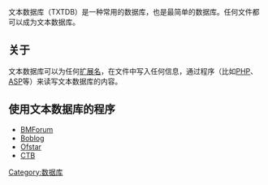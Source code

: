 {{Unreferenced|time=2017-03-07T13:41:08+00:00}}
{{Expand|time=2017-03-07T13:41:08+00:00}}
文本数据库（TXTDB）是一种常用的数据库，也是最简单的数据库。任何文件都可以成为文本数据库。
== 关于 ==
文本数据库可以为任何[[扩展名|扩展名]]，在文件中写入任何信息，通过程序（比如[[PHP|PHP]]、[[ASP|ASP]]等）来读写文本数据库的内容。
== 使用文本数据库的程序 ==
*[[BMForum|BMForum]]
*[[Boblog|Boblog]]
*[http://www.ofstar.net Ofstar] {{Wayback|url=http://www.ofstar.net/ |date=20090909005103 }}
*[https://web.archive.org/web/20060903042742/http://infosec.org.cn/bbs/index.php?mods=others&action=ctbhelp CTB]
[[Category:数据库|Category:数据库]]